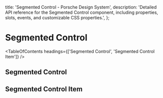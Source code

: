 
  title: 'Segmented Control - Porsche Design System',
  description:
    'Detailed API reference for the Segmented Control component, including properties, slots, events, and customizable CSS properties.',
};

# Segmented Control <ComponentStatus tagName="p-segmented-control"></ComponentStatus>

<TableOfContents headings={['Segmented Control', 'Segmented Control Item']} />

## Segmented Control

<ComponentApi tagName="p-segmented-control" showTableOfContents={false} />

## Segmented Control Item

<ComponentApi tagName="p-segmented-control-item" showTableOfContents={false} />
